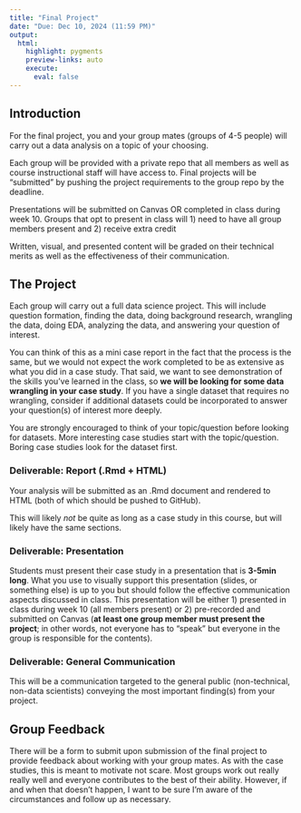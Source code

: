 ```yaml
---
title: "Final Project"
date: "Due: Dec 10, 2024 (11:59 PM)"
output: 
  html: 
    highlight: pygments
    preview-links: auto
    execute:
      eval: false
---
```


## Introduction

For the final project, you and your group mates (groups of 4-5 people) will carry out a data analysis on a topic of your choosing.

Each group will be provided with a private repo that all members as well as course instructional staff will have access to. Final projects will be "submitted" by pushing the project requirements to the group repo by the deadline.

Presentations will be submitted on Canvas OR completed in class during week 10. Groups that opt to present in class will 1) need to have all group members present and 2) receive extra credit

Written, visual, and presented content will be graded on their technical merits as well as the effectiveness of their communication.


## The Project

Each group will carry out a full data science project. This will include question formation, finding the data, doing background research, wrangling the data, doing EDA, analyzing the data, and answering your question of interest.

You can think of this as a mini case report in the fact that the process is the same, but we would not expect the work completed to be as extensive as what you did in a case study. That said, we want to see demonstration of the skills you've learned in the class, so **we will be looking for some data wrangling in your case study**. If you have a single dataset that requires no wrangling, consider if additional datasets could be incorporated to answer your question(s) of interest more deeply.

You are strongly encouraged to think of your topic/question before looking for datasets. More interesting case studies start with the topic/question. Boring case studies look for the dataset first.

### Deliverable: Report (.Rmd + HTML)

Your analysis will be submitted as an .Rmd document and rendered to HTML (both of which should be pushed to GitHub).

This will likely *not* be quite as long as a case study in this course, but will likely have the same sections.

### Deliverable: Presentation

Students must present their case study in a presentation that is **3-5min long**. What you use to visually support this presentation (slides, or something else) is up to you but should follow the effective communication aspects discussed in class. This presentation will be either 1) presented in class during week 10 (all members present) or 2) pre-recorded and submitted on Canvas (**at least one group member must present the project**; in other words, not everyone has to "speak" but everyone in the group is responsible for the contents).

### Deliverable: General Communication

This will be a communication targeted to the general public (non-technical, non-data scientists) conveying the most important finding(s) from your project.

## Group Feedback

There will be a form to submit upon submission of the final project to provide feedback about working with your group mates. As with the case studies, this is meant to motivate not scare. Most groups work out really really well and everyone contributes to the best of their ability. However, if and when that doesn't happen, I want to be sure I'm aware of the circumstances and follow up as necessary.
